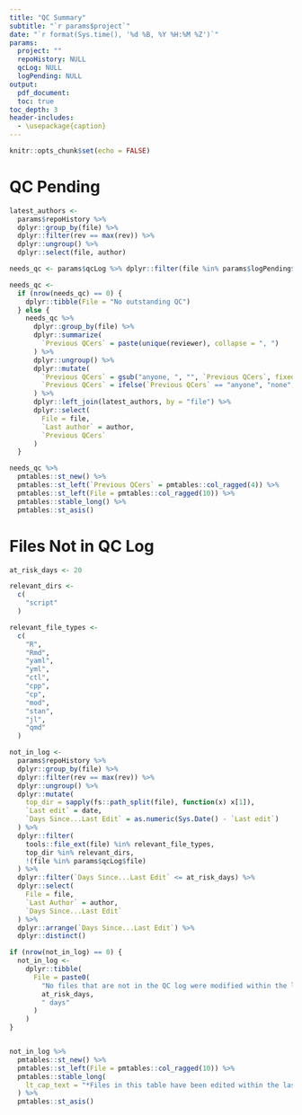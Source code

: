 ```yaml
---
title: "QC Summary"
subtitle: "`r params$project`"
date: "`r format(Sys.time(), '%d %B, %Y %H:%M %Z')`"
params:
  project: ""
  repoHistory: NULL
  qcLog: NULL
  logPending: NULL
output:
  pdf_document:
  toc: true
toc_depth: 3
header-includes:
  - \usepackage{caption}
---
```


\captionsetup[table]{labelformat=empty}

```r
knitr::opts_chunk$set(echo = FALSE)
```

# QC Pending

```r

latest_authors <-
  params$repoHistory %>% 
  dplyr::group_by(file) %>%
  dplyr::filter(rev == max(rev)) %>% 
  dplyr::ungroup() %>% 
  dplyr::select(file, author)

needs_qc <- params$qcLog %>% dplyr::filter(file %in% params$logPending$file)

needs_qc <- 
  if (nrow(needs_qc) == 0) {
    dplyr::tibble(File = "No outstanding QC")
  } else {
    needs_qc %>% 
      dplyr::group_by(file) %>%
      dplyr::summarize(
        `Previous QCers` = paste(unique(reviewer), collapse = ", ")
      ) %>% 
      dplyr::ungroup() %>% 
      dplyr::mutate(
        `Previous QCers` = gsub("anyone, ", "", `Previous QCers`, fixed = TRUE),
        `Previous QCers` = ifelse(`Previous QCers` == "anyone", "none", `Previous QCers`)
      ) %>% 
      dplyr::left_join(latest_authors, by = "file") %>% 
      dplyr::select(
        File = file,
        `Last author` = author,
        `Previous QCers`
      )
  }

needs_qc %>%   
  pmtables::st_new() %>% 
  pmtables::st_left(`Previous QCers` = pmtables::col_ragged(4)) %>%
  pmtables::st_left(File = pmtables::col_ragged(10)) %>%
  pmtables::stable_long() %>%
  pmtables::st_asis()

```

\newpage

# Files Not in QC Log

```r

at_risk_days <- 20

relevant_dirs <-
  c(
    "script"
  )

relevant_file_types <-
  c(
    "R",
    "Rmd",
    "yaml",
    "yml",
    "ctl",
    "cpp",
    "cp",
    "mod",
    "stan",
    "jl",
    "qmd"
  )

not_in_log <-
  params$repoHistory %>% 
  dplyr::group_by(file) %>% 
  dplyr::filter(rev == max(rev)) %>% 
  dplyr::ungroup() %>% 
  dplyr::mutate(
    top_dir = sapply(fs::path_split(file), function(x) x[1]),
    `Last edit` = date,
    `Days Since...Last Edit` = as.numeric(Sys.Date() - `Last edit`)
  ) %>% 
  dplyr::filter(
    tools::file_ext(file) %in% relevant_file_types,
    top_dir %in% relevant_dirs,
    !(file %in% params$qcLog$file)
  ) %>%
  dplyr::filter(`Days Since...Last Edit` <= at_risk_days) %>%
  dplyr::select(
    File = file, 
    `Last Author` = author, 
    `Days Since...Last Edit`
  ) %>%
  dplyr::arrange(`Days Since...Last Edit`) %>% 
  dplyr::distinct()

if (nrow(not_in_log) == 0) {
  not_in_log <- 
    dplyr::tibble(
      File = paste0(
        "No files that are not in the QC log were modified within the last ",
        at_risk_days, 
        " days"
      )
    )
}


not_in_log %>%   
  pmtables::st_new() %>% 
  pmtables::st_left(File = pmtables::col_ragged(10)) %>%
  pmtables::stable_long(
    lt_cap_text = "*Files in this table have been edited within the last (20) days"
  ) %>%
  pmtables::st_asis()

```
